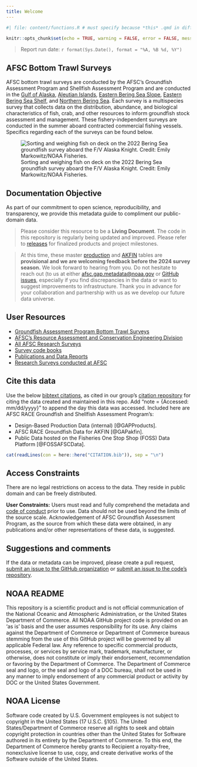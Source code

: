 ```yaml
---
title: Welcome
---
```


```r
#| file: content/functions.R # must specify because *this* .qmd in different folder

knitr::opts_chunk$set(echo = TRUE, warning = FALSE, error = FALSE, message = FALSE)
```

> Report run date: `r format(Sys.Date(), format = "%A, %B %d, %Y")`

## AFSC Bottom Trawl Surveys

AFSC bottom trawl surveys are conducted by the AFSC’s Groundfish Assessment Program and Shellfish Assessment Program and are conducted in the [Gulf of Alaska](https://www.fisheries.noaa.gov/alaska/ecosystems/alaska-fish-research-surveys#gulf-of-alaska-bottom-trawl-survey), [Aleutian Islands](https://www.fisheries.noaa.gov/alaska/ecosystems/alaska-fish-research-surveys#aleutian-islands-bottom-trawl-survey), [Eastern Bering Sea Slope](https://www.fisheries.noaa.gov/alaska/ecosystems/alaska-fish-research-surveys#eastern-bering-sea-upper-continental-slope-bottom-trawl-survey), [Eastern Bering Sea Shelf](https://www.fisheries.noaa.gov/alaska/ecosystems/alaska-fish-research-surveys#eastern-bering-sea-shelf-bottom-trawl-survey), and [Northern Bering Sea](https://www.fisheries.noaa.gov/alaska/ecosystems/alaska-fish-research-surveys#northern-bering-sea-shelf-bottom-trawl-survey). Each survey is a multispecies survey that collects data on the distribution, abundance, and biological characteristics of fish, crab, and other resources to inform groundfish stock assessment and management. These fishery-independent surveys are conducted in the summer aboard contracted commercial fishing vessels. Specifics regarding each of the surveys can be found below. 

![Sorting and weighing fish on deck on the 2022 Bering Sea groundfish survey aboard the F/V Alaska Knight. Credit: Emily Markowitz/NOAA Fisheries.](https://www.fisheries.noaa.gov/s3/2023-04/750x500-bottom-trawl-survey-afsc.jpg)

## Documentation Objective

As part of our commitment to open science, reproducibility, and transparency, we provide this  metadata guide to compliment our public-domain data. 

> Please consider this resource to be a **Living Document**. The code in this repository is regularly being updated and improved. Please refer to [releases](`r paste0(link_repo, '/releases')`) for finalized products and project milestones.

> At this time, these master [production](https://afsc-gap-products.github.io/gap_products/content/product-intro.html) and [AKFIN](https://afsc-gap-products.github.io/gap_products/content/akfin-intro.html) tables are **provisional and we are welcoming feedback before the 2024 survey season.** We look forward to hearing from you. Do not hesitate to reach out (to us at either [afsc.gap.metadata@noaa.gov](afsc.gap.metadata@noaa.gov) or [GitHub issues](`r paste0(link_repo, "/issues")`), especially if you find discrepancies in the data or want to suggest improvements to infrastructure. Thank you in advance for your collaboration and partnership with us as we develop our future data universe.

## User Resources

-   [Groundfish Assessment Program Bottom Trawl Surveys](https://www.fisheries.noaa.gov/alaska/science-data/groundfish-assessment-program-bottom-trawl-surveys)
-   [AFSC’s Resource Assessment and Conservation Engineering Division](https://www.fisheries.noaa.gov/about/resource-assessment-and-conservation-engineering-division)
-   [All AFSC Research Surveys](https://www.fisheries.noaa.gov/alaska/ecosystems/alaska-fish-research-surveys)
-   [Survey code books](`r link_code_books `)
-   [Publications and Data Reports](https://repository.library.noaa.gov/)
-   [Research Surveys conducted at AFSC](https://www.fisheries.noaa.gov/alaska/ecosystems/alaska-fish-research-surveys)

## Cite this data

Use the below [bibtext citations](`r paste0(link_repo, "/blob/main/CITATION.bib")`), as cited in our group's [citation repository](https://github.com/afsc-gap-products/citations/blob/main/cite/bibliography.bib) for citing the data created and maintained in this repo. Add "note = {Accessed: mm/dd/yyyy}" to append the day this data was accessed. Included here are AFSC RACE Groundfish and Shellfish Assessment Program's: 
 
 - Design-Based Production Data (internal) [@GAPProducts].  
 - AFSC RACE Groundfish Data for AKFIN [@GAPakfin]. 
 - Public Data hosted on the Fisheries One Stop Shop (FOSS) Data Platform [@FOSSAFSCData]. 

```r
cat(readLines(con = here::here("CITATION.bib")), sep = "\n") 
```

## Access Constraints

There are no legal restrictions on access to the data. They reside in public domain and can be freely distributed.

**User Constraints:** Users must read and fully comprehend the metadata and [code of conduct](https://afsc-gap-products.github.io/gap_products/content/code-of-conduct.html) prior to use. Data should not be used beyond the limits of the source scale. Acknowledgement of AFSC Groundfish Assessment Program, as the source from which these data were obtained, in any publications and/or other representations of these data, is suggested.

## Suggestions and comments

If the data or metadata can be improved, please create a pull request, [submit an issue to the GitHub organization](https://github.com/afsc-gap-products/data-requests/issues) or [submit an issue to the code's repository](`r paste0(link_repo, "/issues")`).

## NOAA README

This repository is a scientific product and is not official communication of the National Oceanic and Atmospheric Administration, or the United States Department of Commerce. All NOAA GitHub project code is provided on an ‘as is’ basis and the user assumes responsibility for its use. Any claims against the Department of Commerce or Department of Commerce bureaus stemming from the use of this GitHub project will be governed by all applicable Federal law. Any reference to specific commercial products, processes, or services by service mark, trademark, manufacturer, or otherwise, does not constitute or imply their endorsement, recommendation or favoring by the Department of Commerce. The Department of Commerce seal and logo, or the seal and logo of a DOC bureau, shall not be used in any manner to imply endorsement of any commercial product or activity by DOC or the United States Government.

## NOAA License

Software code created by U.S. Government employees is not subject to copyright in the United States (17 U.S.C. §105). The United States/Department of Commerce reserve all rights to seek and obtain copyright protection in countries other than the United States for Software authored in its entirety by the Department of Commerce. To this end, the Department of Commerce hereby grants to Recipient a royalty-free, nonexclusive license to use, copy, and create derivative works of the Software outside of the United States.

